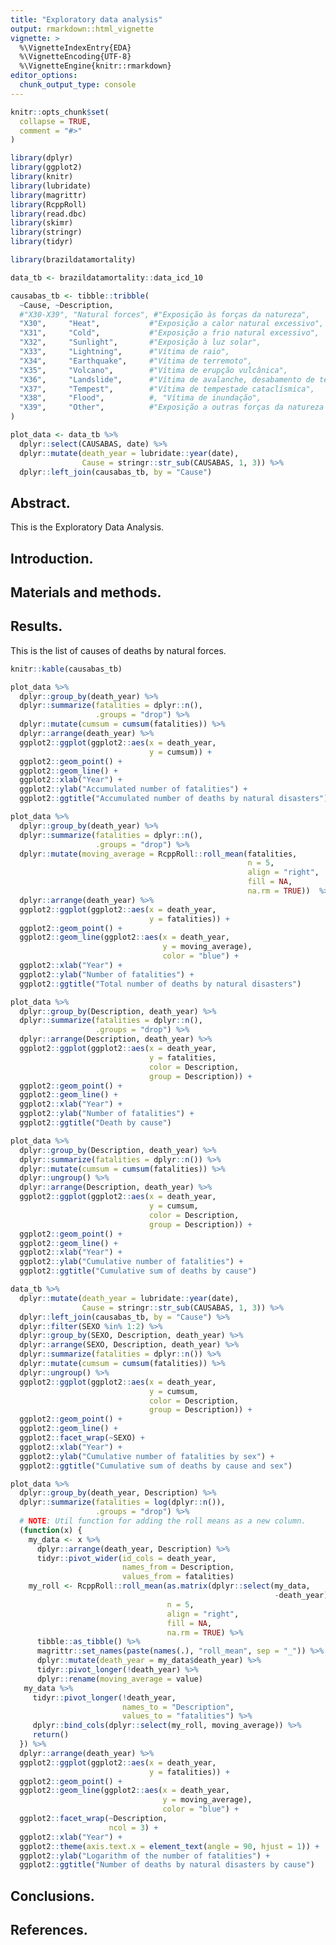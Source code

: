 ```yaml
---
title: "Exploratory data analysis"
output: rmarkdown::html_vignette
vignette: >
  %\VignetteIndexEntry{EDA}
  %\VignetteEncoding{UTF-8}
  %\VignetteEngine{knitr::rmarkdown}
editor_options: 
  chunk_output_type: console
---
```


```r
knitr::opts_chunk$set(
  collapse = TRUE,
  comment = "#>"
)
```

```r

library(dplyr)
library(ggplot2)
library(knitr)
library(lubridate)
library(magrittr)
library(RcppRoll)
library(read.dbc)
library(skimr)
library(stringr)
library(tidyr)

library(brazildatamortality)

data_tb <- brazildatamortality::data_icd_10

causabas_tb <- tibble::tribble(
  ~Cause, ~Description,
  #"X30-X39", "Natural forces", #"Exposição às forças da natureza",
  "X30",     "Heat",           #"Exposição a calor natural excessivo",
  "X31",     "Cold",           #"Exposição a frio natural excessivo",
  "X32",     "Sunlight",       #"Exposição à luz solar",
  "X33",     "Lightning",      #"Vítima de raio",
  "X34",     "Earthquake",     #"Vítima de terremoto",
  "X35",     "Volcano",        #"Vítima de erupção vulcânica",
  "X36",     "Landslide",      #"Vítima de avalanche, desabamento de terra e outros movimentos da superfície terrestre",
  "X37",     "Tempest",        #"Vítima de tempestade cataclísmica",
  "X38",     "Flood",          #, "Vítima de inundação",
  "X39",     "Other",          #"Exposição a outras forças da natureza e às não especificadas"
)

plot_data <- data_tb %>%
  dplyr::select(CAUSABAS, date) %>%
  dplyr::mutate(death_year = lubridate::year(date),
                Cause = stringr::str_sub(CAUSABAS, 1, 3)) %>%
  dplyr::left_join(causabas_tb, by = "Cause")

```

## Abstract.

This is the Exploratory Data Analysis.


## Introduction.

## Materials and methods.

## Results.

This is the list of causes of deaths by natural forces.

```r

knitr::kable(causabas_tb)

```


```r

plot_data %>%
  dplyr::group_by(death_year) %>%
  dplyr::summarize(fatalities = dplyr::n(), 
                   .groups = "drop") %>%
  dplyr::mutate(cumsum = cumsum(fatalities)) %>%
  dplyr::arrange(death_year) %>%
  ggplot2::ggplot(ggplot2::aes(x = death_year,
                               y = cumsum)) +
  ggplot2::geom_point() +
  ggplot2::geom_line() +
  ggplot2::xlab("Year") +
  ggplot2::ylab("Accumulated number of fatalities") +
  ggplot2::ggtitle("Accumulated number of deaths by natural disasters")

```


```r

plot_data %>%
  dplyr::group_by(death_year) %>%
  dplyr::summarize(fatalities = dplyr::n(), 
                   .groups = "drop") %>%
  dplyr::mutate(moving_average = RcppRoll::roll_mean(fatalities, 
                                                     n = 5, 
                                                     align = "right", 
                                                     fill = NA,
                                                     na.rm = TRUE))  %>%
  dplyr::arrange(death_year) %>%
  ggplot2::ggplot(ggplot2::aes(x = death_year,
                               y = fatalities)) +
  ggplot2::geom_point() +
  ggplot2::geom_line(ggplot2::aes(x = death_year,
                                  y = moving_average),
                                  color = "blue") +
  ggplot2::xlab("Year") +
  ggplot2::ylab("Number of fatalities") +
  ggplot2::ggtitle("Total number of deaths by natural disasters")

```


```r

plot_data %>%
  dplyr::group_by(Description, death_year) %>%
  dplyr::summarize(fatalities = dplyr::n(), 
                   .groups = "drop") %>%
  dplyr::arrange(Description, death_year) %>%
  ggplot2::ggplot(ggplot2::aes(x = death_year,
                               y = fatalities,
                               color = Description,
                               group = Description)) +
  ggplot2::geom_point() +
  ggplot2::geom_line() +
  ggplot2::xlab("Year") +
  ggplot2::ylab("Number of fatalities") +
  ggplot2::ggtitle("Death by cause")

```

```r

plot_data %>%
  dplyr::group_by(Description, death_year) %>%
  dplyr::summarize(fatalities = dplyr::n()) %>%
  dplyr::mutate(cumsum = cumsum(fatalities)) %>%
  dplyr::ungroup() %>%
  dplyr::arrange(Description, death_year) %>%
  ggplot2::ggplot(ggplot2::aes(x = death_year,
                               y = cumsum,
                               color = Description,
                               group = Description)) +
  ggplot2::geom_point() +
  ggplot2::geom_line() +
  ggplot2::xlab("Year") +
  ggplot2::ylab("Cumulative number of fatalities") +
  ggplot2::ggtitle("Cumulative sum of deaths by cause")

```


```r

data_tb %>%
  dplyr::mutate(death_year = lubridate::year(date),
                Cause = stringr::str_sub(CAUSABAS, 1, 3)) %>%
  dplyr::left_join(causabas_tb, by = "Cause") %>%
  dplyr::filter(SEXO %in% 1:2) %>%
  dplyr::group_by(SEXO, Description, death_year) %>%
  dplyr::arrange(SEXO, Description, death_year) %>%
  dplyr::summarize(fatalities = dplyr::n()) %>%
  dplyr::mutate(cumsum = cumsum(fatalities)) %>%
  dplyr::ungroup() %>%
  ggplot2::ggplot(ggplot2::aes(x = death_year,
                               y = cumsum,
                               color = Description,
                               group = Description)) +
  ggplot2::geom_point() +
  ggplot2::geom_line() +
  ggplot2::facet_wrap(~SEXO) +
  ggplot2::xlab("Year") +
  ggplot2::ylab("Cumulative number of fatalities by sex") +
  ggplot2::ggtitle("Cumulative sum of deaths by cause and sex")

```


```r

plot_data %>%
  dplyr::group_by(death_year, Description) %>%
  dplyr::summarize(fatalities = log(dplyr::n()),
                   .groups = "drop") %>%
  # NOTE: Util function for adding the roll means as a new column.
  (function(x) {
    my_data <- x %>%
      dplyr::arrange(death_year, Description) %>%
      tidyr::pivot_wider(id_cols = death_year,
                         names_from = Description,
                         values_from = fatalities)
    my_roll <- RcppRoll::roll_mean(as.matrix(dplyr::select(my_data, 
                                                           -death_year)),
                                   n = 5,
                                   align = "right",
                                   fill = NA,
                                   na.rm = TRUE) %>%
      tibble::as_tibble() %>%
      magrittr::set_names(paste(names(.), "roll_mean", sep = "_")) %>%
      dplyr::mutate(death_year = my_data$death_year) %>%
      tidyr::pivot_longer(!death_year) %>%
      dplyr::rename(moving_average = value)
   my_data %>%
     tidyr::pivot_longer(!death_year,
                         names_to = "Description",
                         values_to = "fatalities") %>%
     dplyr::bind_cols(dplyr::select(my_roll, moving_average)) %>%
     return()
  }) %>%
  dplyr::arrange(death_year) %>%
  ggplot2::ggplot(ggplot2::aes(x = death_year,
                               y = fatalities)) +
  ggplot2::geom_point() +
  ggplot2::geom_line(ggplot2::aes(x = death_year,
                                  y = moving_average),
                                  color = "blue") +
  ggplot2::facet_wrap(~Description,
                      ncol = 3) +
  ggplot2::xlab("Year") +
  ggplot2::theme(axis.text.x = element_text(angle = 90, hjust = 1)) +
  ggplot2::ylab("Logarithm of the number of fatalities") +
  ggplot2::ggtitle("Number of deaths by natural disasters by cause")

```



## Conclusions.

## References.
